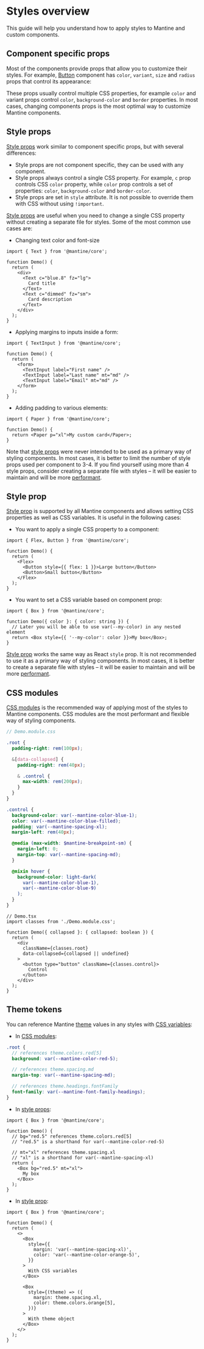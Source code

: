 

# Styles overview

This guide will help you understand how to apply styles to Mantine and custom components.

## Component specific props

Most of the components provide props that allow you to customize their styles. For example,
[Button](/core/button/) component has `color`, `variant`, `size` and `radius` props that control its
appearance:

<Demo data={ButtonDemos.configurator} />

These props usually control multiple CSS properties, for example `color` and variant props control `color`,
`background-color` and `border` properties. In most cases, changing components props is the most optimal way to customize Mantine components.

## Style props

[Style props](/styles/style-props/) work similar to component specific props, but with several differences:

- Style props are not component specific, they can be used with any component.
- Style props always control a single CSS property. For example, `c` prop controls CSS `color` property, while `color` prop controls a set of properties: `color`, `background-color` and `border-color`.
- Style props are set in `style` attribute. It is not possible to override them with CSS without using `!important`.

[Style props](/styles/style-props/) are useful when you need to change a single CSS property without creating a separate file for styles.
Some of the most common use cases are:

- Changing text color and font-size

```tsx
import { Text } from '@mantine/core';

function Demo() {
  return (
    <div>
      <Text c="blue.8" fz="lg">
        Card title
      </Text>
      <Text c="dimmed" fz="sm">
        Card description
      </Text>
    </div>
  );
}
```

- Applying margins to inputs inside a form:

```tsx
import { TextInput } from '@mantine/core';

function Demo() {
  return (
    <form>
      <TextInput label="First name" />
      <TextInput label="Last name" mt="md" />
      <TextInput label="Email" mt="md" />
    </form>
  );
}
```

- Adding padding to various elements:

```tsx
import { Paper } from '@mantine/core';

function Demo() {
  return <Paper p="xl">My custom card</Paper>;
}
```

Note that [style props](/styles/style-props/) were never intended to be used
as a primary way of styling components. In most cases, it is better to limit
the number of style props used per component to 3-4. If you find yourself using
more than 4 style props, consider creating a separate file with styles – it
will be easier to maintain and will be more [performant](/styles/styles-performance/).

## Style prop

[Style prop](/styles/style/) is supported by all Mantine components and allows setting
CSS properties as well as CSS variables. It is useful in the following cases:

- You want to apply a single CSS property to a component:

```tsx
import { Flex, Button } from '@mantine/core';

function Demo() {
  return (
    <Flex>
      <Button style={{ flex: 1 }}>Large button</Button>
      <Button>Small button</Button>
    </Flex>
  );
}
```

- You want to set a CSS variable based on component prop:

```tsx
import { Box } from '@mantine/core';

function Demo({ color }: { color: string }) {
  // Later you will be able to use var(--my-color) in any nested element
  return <Box style={{ '--my-color': color }}>My box</Box>;
}
```

[Style prop](/styles/style/) works the same way as React `style` prop. It is not
recommended to use it as a primary way of styling components. In most cases, it is
better to create a separate file with styles – it will be easier to maintain and
will be more [performant](/styles/styles-performance/).

## CSS modules

[CSS modules](/styles/css-modules/) is the recommended way of applying most of the styles to Mantine components.
CSS modules are the most performant and flexible way of styling components.

```scss
// Demo.module.css

.root {
  padding-right: rem(100px);

  &[data-collapsed] {
    padding-right: rem(40px);

    & .control {
      max-width: rem(200px);
    }
  }
}

.control {
  background-color: var(--mantine-color-blue-1);
  color: var(--mantine-color-blue-filled);
  padding: var(--mantine-spacing-xl);
  margin-left: rem(40px);

  @media (max-width: $mantine-breakpoint-sm) {
    margin-left: 0;
    margin-top: var(--mantine-spacing-md);
  }

  @mixin hover {
    background-color: light-dark(
      var(--mantine-color-blue-1),
      var(--mantine-color-blue-9)
    );
  }
}
```

```tsx
// Demo.tsx
import classes from './Demo.module.css';

function Demo({ collapsed }: { collapsed: boolean }) {
  return (
    <div
      className={classes.root}
      data-collapsed={collapsed || undefined}
    >
      <button type="button" className={classes.control}>
        Control
      </button>
    </div>
  );
}
```

## Theme tokens

You can reference Mantine [theme](/theming/theme-object/) values in any styles with
[CSS variables](/styles/css-variables/):

- In [CSS modules](/styles/css-modules/):

```scss
.root {
  // references theme.colors.red[5]
  background: var(--mantine-color-red-5);

  // references theme.spacing.md
  margin-top: var(--mantine-spacing-md);

  // references theme.headings.fontFamily
  font-family: var(--mantine-font-family-headings);
}
```

- In [style props](/styles/style-props/):

```tsx
import { Box } from '@mantine/core';

function Demo() {
  // bg="red.5" references theme.colors.red[5]
  // "red.5" is a shorthand for var(--mantine-color-red-5)

  // mt="xl" references theme.spacing.xl
  // "xl" is a shorthand for var(--mantine-spacing-xl)
  return (
    <Box bg="red.5" mt="xl">
      My box
    </Box>
  );
}
```

- In [style prop](/styles/style/):

```tsx
import { Box } from '@mantine/core';

function Demo() {
  return (
    <>
      <Box
        style={{
          margin: 'var(--mantine-spacing-xl)',
          color: 'var(--mantine-color-orange-5)',
        }}
      >
        With CSS variables
      </Box>

      <Box
        style={(theme) => ({
          margin: theme.spacing.xl,
          color: theme.colors.orange[5],
        })}
      >
        With theme object
      </Box>
    </>
  );
}
```
